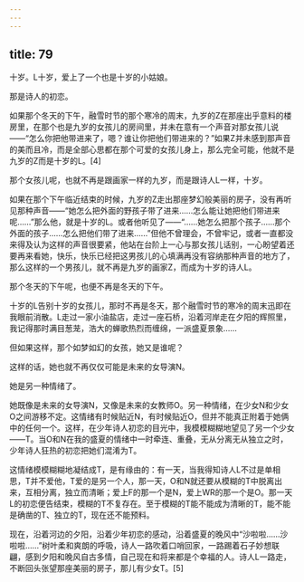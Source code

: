```yaml
---
---
---
```

title: 79
---



十岁。L十岁，爱上了一个也是十岁的小姑娘。

那是诗人的初恋。

如果那个冬天的下午，融雪时节的那个寒冷的周末，九岁的Z在那座出乎意料的楼房里，在那个也是九岁的女孩儿的房间里，并未在意有一个声音对那女孩儿说——“怎么你把他带进来了，嗯？谁让你把他们带进来的？”如果Z并未感到那声音的美而且冷，而是全部心思都在那个可爱的女孩儿身上，那么完全可能，他就不是九岁的Z而是十岁的L。[4]

那个女孩儿呢，也就不再是跟画家一样的九岁，而是跟诗人L一样，十岁。

如果在那个下午临近结束的时候，九岁的Z走出那座梦幻般美丽的房子，没有再听见那种声音——“她怎么把外面的野孩子带了进来……怎么能让她把他们带进来呢……”那么他，就是十岁的L。或者他听见了——“……她怎么把那个孩子……那个外面的孩子……怎么把他们带了进来……”但他不曾理会，不曾牢记，或者一直都没来得及认为这样的声音很要紧，他站在台阶上一心与那女孩儿话别，一心盼望着还要再来看她，快乐，快乐已经把这男孩儿的心填满再没有容纳那种声音的地方了，那么这样的一个男孩儿，就不再是九岁的画家Z，而成为十岁的诗人L。

那个冬天的下午呢，也便不再是冬天的下午。

十岁的L告别十岁的女孩儿，那时不再是冬天，那个融雪时节的寒冷的周末迅即在我眼前消散。L走过一家小油盐店，走过一座石桥，沿着河岸走在夕阳的辉照里，我记得那时满目葱茏，浩大的蝉歌热烈而缠绵，一派盛夏景象……

但如果这样，那个如梦如幻的女孩，她又是谁呢？

这样的话，她也就不再仅仅可能是未来的女导演N。

她是另一种情绪了。

她既像是未来的女导演N，又像是未来的女教师O。另一种情绪，在少女N和少女O之间游移不定。这情绪有时候贴近N，有时候贴近O，但并不能真正附着于她俩中的任何一个。这样，在少年诗人初恋的目光中，我模模糊糊地望见了另一个少女——T。当O和N在我的盛夏的情绪中一时牵连、重叠，无从分离无从独立之时，少年诗人狂热的初恋把她们混淆为T。

这情绪模模糊糊地凝结成T，是有缘由的：有一天，当我得知诗人L不过是单相思，T并不爱他，T爱的是另一个人，那一天，O和N就还要从模糊的T中脱离出来，互相分离，独立而清晰；爱上F的那一个是N，爱上WR的那一个是O。那一天L的初恋便告结束，模糊的T不复存在。至于模糊的T能不能成为清晰的T，能不能是确凿的T、独立的T，现在还不能预料。

现在，沿着河边的夕阳，沿着少年初恋的感动，沿着盛夏的晚风中“沙啦啦……沙啦啦……”树叶柔和爽朗的呼吸，诗人一路吹着口哨回家，一路踢着石子妙想联翩，感到夕阳和晚风自古多情，自己现在和将来都是个幸福的人。诗人L一路走，不断回头张望那座美丽的房子，那儿有少女T。[5]